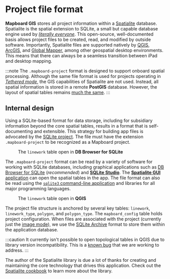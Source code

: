 
# Project file format

**Mapboard GIS** stores all project information within a
[Spatialite](https://www.gaia-gis.it/fossil/libspatialite/index) database.
Spatialite is the spatial extension to SQLite,
a small but capable database engine used by [_literally everyone_](https://www.sqlite.org/mostdeployed.html).
This open-source, well-documented basis allows project files to be created, read, and
modified by outside software. Importantly, Spatialite files are supported natively by
[QGIS](https://docs.qgis.org/3.16/en/docs/training_manual/databases/spatialite.html),
[ArcGIS](https://desktop.arcgis.com/en/arcmap/10.3/manage-data/databases/sqlite-and-arcgis.htm),
and [Global Mapper](https://www.bluemarblegeo.com/knowledgebase/global-mapper-19/Formats/Spatial_Database_Import_Options.htm),
among other geospatial desktop environments. This means that there can always be
a seamless transition between iPad and desktop mapping.

:::note
The `.mapboard-project` format is designed to support onboard spatial processing.
Although the same file format is used for projects operating in
[_Tethered mode_](/docs/tethered-mode), the GIS capabilities of Spatialite
are not used. Instead, all spatial information is stored in a remote
**PostGIS** database. However, the layout of spatial tables
remains [much the same](https://github.com/davenquinn/mapboard-server/tree/master/db-fixtures/create-tables.sql).
:::

## Internal design

Using a SQLite-based format for data storage, including for subsidiary
information beyond the core spatial tables, results in a format that is
self-documenting and extensible. This strategy for building app files is
advocated by the [SQLite project](https://www.sqlite.org/appfileformat.html).
The file must have the extension `.mapboard-project` to be recognized as a
Mapboard project.

<Figure
  src="/docs/sqlite-browser-database.png"
  width={400}
  className="right"
>The <code>linework</code> table open in <strong>DB Browser for SQLite</strong></Figure>

The `.mapboard-project` format can be read by a variety of software for working with SQLite
databases, including graphical applications such as [DB Browser for SQLite](https://sqlitebrowser.org/) (_recommended_)
and [**SQLite Studio**](https://sqlitestudio.pl/). The [**Spatialite GUI** application](https://www.gaia-gis.it/fossil/spatialite_gui/index)
can open the spatial tables in the app. The file format can also be read using the
[`sqlite3` command-line application](https://sqlite.org/cli.html) and libraries for all major programming languages.

<Figure src="/docs/qgis-example.png"
  width={400}
  className="right"
>The <code>linework</code> table open in <strong>QGIS</strong></Figure>

The project file structure is anchored by several key tables:
`linework`, `linework_type`, `polygon`, and `polygon_type`.
The `mapboard_config` table holds project configuration. When files are associated with the project
(currently just the [image mode](/docs/project-management/)), we use the
[SQLite Archive](https://www.sqlite.org/sqlar.html) format to store them
within the application database.

:::caution
It currently isn't possible to open topological tables in QGIS due to library version incompatibility.
This is a [known bug](https://github.com/davenquinn/Mapboard-GIS/issues/1) that we are working to address.
:::

The author of the Spatialite library is due a lot of thanks for creating and maintaining
the core technology that drives this application. Check out the
[Spatialite cookbook](http://www.gaia-gis.it/gaia-sins/spatialite-cookbook/index.html)
to learn more about the library.

